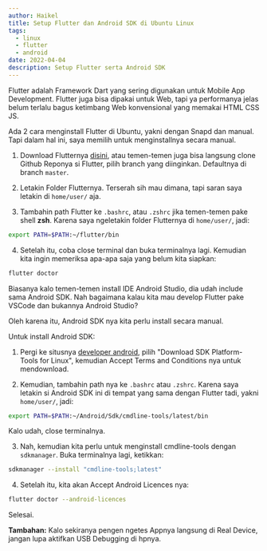 ```yaml
---
author: Haikel
title: Setup Flutter dan Android SDK di Ubuntu Linux
tags:
  - linux
  - flutter
  - android
date: 2022-04-04
description: Setup Flutter serta Android SDK
---
```


Flutter adalah Framework Dart yang sering digunakan untuk Mobile App Development. Flutter juga bisa dipakai untuk Web, tapi ya performanya jelas belum terlalu bagus ketimbang Web konvensional yang memakai HTML CSS JS.

Ada 2 cara menginstall Flutter di Ubuntu, yakni dengan Snapd dan manual. Tapi dalam hal ini, saya memilih untuk menginstallnya secara manual.

1. Download Flutternya [disini](https://storage.googleapis.com/flutter_infra_release/releases/stable/linux/flutter_linux_2.10.4-stable.tar.xz), atau temen-temen juga bisa langsung clone Github Reponya si Flutter, pilih branch yang diinginkan. Defaultnya di branch `master`.

2. Letakin Folder Flutternya. Terserah sih mau dimana, tapi saran saya letakin di `home/user/` aja.

3. Tambahin path Flutter ke `.bashrc`, atau `.zshrc` jika temen-temen pake shell **zsh**. Karena saya ngeletakin folder Flutternya di `home/user/`, jadi:

```sh
export PATH=$PATH:~/flutter/bin
```

4. Setelah itu, coba close terminal dan buka terminalnya lagi. Kemudian kita ingin memeriksa apa-apa saja yang belum kita siapkan:

```sh
flutter doctor
```

<LightboxImage
  src="blog/flutter-ubuntu/2022-04-04-04-33.png?ik-sdk-version=javascript-1.4.3&updatedAt=1669161855184"
  alt="flutter doctor"
/>

Biasanya kalo temen-temen install IDE Android Studio, dia udah include sama Android SDK. Nah bagaimana kalau kita mau develop Flutter pake VSCode dan bukannya Android Studio?

Oleh karena itu, Android SDK nya kita perlu install secara manual.

Untuk install Android SDK:

1. Pergi ke situsnya [developer android](https://developer.android.com/studio/releases/platform-tools), pilih "Download SDK Platform-Tools for Linux", kemudian Accept Terms and Conditions nya untuk mendownload.

<LightboxImage
  src="blog/flutter-ubuntu/Screenshot-20220403-144926.png?ik-sdk-version=javascript-1.4.3&updatedAt=1669161855238"
  alt="Accept Terms and Conditions"
/>

2. Kemudian, tambahin path nya ke `.bashrc` atau `.zshrc`. Karena saya letakin si Android SDK ini di tempat
yang sama dengan Flutter tadi, yakni `home/user/`, jadi:

```sh
export PATH=$PATH:~/Android/Sdk/cmdline-tools/latest/bin
```

Kalo udah, close terminalnya.

3. Nah, kemudian kita perlu untuk menginstall cmdline-tools dengan `sdkmanager`. Buka terminalnya lagi, ketikkan:

```sh
sdkmanager --install "cmdline-tools;latest"
```

4. Setelah itu, kita akan Accept Android Licences nya:

```sh
flutter doctor --android-licences
```

Selesai.

**Tambahan:** Kalo sekiranya pengen ngetes Appnya langsung di Real Device, jangan lupa aktifkan USB Debugging di hpnya.
